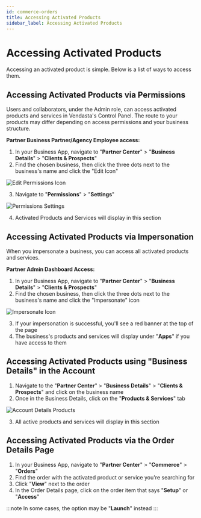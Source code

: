 ```yaml
---
id: commerce-orders
title: Accessing Activated Products
sidebar_label: Accessing Activated Products
---
```


# Accessing Activated Products

Accessing an activated product is simple. Below is a list of ways to access them.

## Accessing Activated Products via Permissions

Users and collaborators, under the Admin role, can access activated products and services in Vendasta's Control Panel. The route to your products may differ depending on access permissions and your business structure.

**Partner Business Partner/Agency Employee access:**

1. In your Business App, navigate to "**Partner Center**" > "**Business Details**" > "**Clients & Prospects**"
2. Find the chosen business, then click the three dots next to the business's name and click the "Edit Icon"

![Edit Permissions Icon](/img/commerce/orders/edit-permissions-icon.jpg)

3. Navigate to "**Permissions**" > "**Settings**"

![Permissions Settings](/img/commerce/orders/permissions-settings.jpg)

4. Activated Products and Services will display in this section

## Accessing Activated Products via Impersonation

When you impersonate a business, you can access all activated products and services.

**Partner Admin Dashboard Access:**

1. In your Business App, navigate to "**Partner Center**" > "**Business Details**" > "**Clients & Prospects**"
2. Find the chosen business, then click the three dots next to the business's name and click the "Impersonate" icon

![Impersonate Icon](/img/commerce/orders/impersonate-icon.jpg)

3. If your impersonation is successful, you'll see a red banner at the top of the page
4. The business's products and services will display under "**Apps**" if you have access to them

## Accessing Activated Products using "Business Details" in the Account

1. Navigate to the "**Partner Center**" > "**Business Details**" > "**Clients & Prospects**" and click on the business name
2. Once in the Business Details, click on the "**Products & Services**" tab

![Account Details Products](/img/commerce/orders/account-details-products.jpg)

3. All active products and services will display in this section

## Accessing Activated Products via the Order Details Page

1. In your Business App, navigate to "**Partner Center**" > "**Commerce**" > "**Orders**"
2. Find the order with the activated product or service you're searching for
3. Click "**View**" next to the order
4. In the Order Details page, click on the order item that says "**Setup**" or "**Access**"

:::note
In some cases, the option may be "**Launch**" instead
:::
